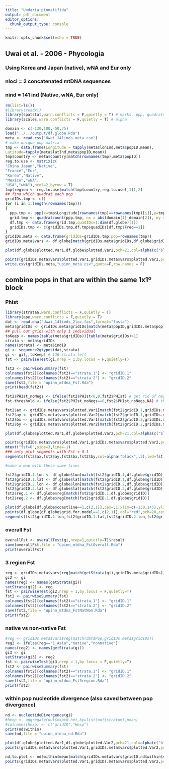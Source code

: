 ```yaml
---
title: "Undaria pinnatifida"
output: pdf_document
editor_options: 
  chunk_output_type: console
---
```


```r
knitr::opts_chunk$set(echo = TRUE)
```

## Uwai et al. - 2006 - Phycologia 
### Using Korea and Japan (native), wNA and Eur only
### nloci = 2 concatenated mtDNA sequences
### nind = 141 ind (Native, wNA, Eur only)

```r
rm(list=ls())
#library(readxl)
library(spatstat,warn.conflicts = F,quietly = T) # marks, ppp, quadratcount
library(scales,warn.conflicts = F,quietly = T) # alpha

domain <- c(-130,180,-50,75) 
load("../../output/df.globe.Rda")
meta <- read.csv("Uwai_141inds.meta.csv")
# make unique pop matrix
tmp <- data.frame(Longitude = tapply(meta$lonInd,meta$popID,mean),
Latitude=tapply(meta$latInd,meta$popID,mean))
tmp$country <- meta$country[match(rownames(tmp),meta$popID)]
reg.to.use <- matrix(c(
"China Japan","Native",
"France","Eur",
"Korea","Native",
"Mexico","wNA",
"USA","wNA"),ncol=2,byrow = T)
tmp$region <- reg.to.use[match(tmp$country,reg.to.use[,1]),2]
## find which quadrat each pop
gridIDs.tmp <- c()
for (i in 1:length(rownames(tmp)))
{
  ppp.tmp <- ppp(x=tmp$Longitude[rownames(tmp)==rownames(tmp)[i]],y=tmp$Latitude[rownames(tmp)==rownames(tmp)[i]],xrange=domain[1:2],yrange=domain[3:4])
  grid.tmp <- quadratcount(ppp.tmp, nx = abs(domain[1]-domain[2]), ny = abs(domain[3]-domain[4]))
  df.tmp <- data.frame(grid.tmp,quadIDs=1:dim(df.globe)[1])
  gridIDs.tmp <- c(gridIDs.tmp,df.tmp$quadIDs[df.tmp$Freq==1])
}
gridIDs.meta <- data.frame(gridIDs=gridIDs.tmp,pop=rownames(tmp))
gridIDs.meta$vars <- df.globe[match(gridIDs.meta$gridIDs,df.globe$gridID),]

plot(df.globe$plotted.Var1,df.globe$plotted.Var2,pch=21,col=alpha(c("black","red","blue")[factor(df.globe$reg)],.4),yaxt="n",xaxt="n",ylab="",xlab="",main="Asia (black); wNA (red); Europe (blue) " )

points(gridIDs.meta$vars$plotted.Var1,gridIDs.meta$vars$plotted.Var2,pch=20,cex=2,col=alpha(c("black","red","blue")[as.factor(gridIDs.meta$vars$reg)],.4))
write.csv(gridIDs.meta,"upinn_meta.csv",quote=F,row.names = F)
```

## combine pops in that are within the same 1x1º block
### Phist

```r
library(strataG,warn.conflicts = F,quietly = T)
library(ape,warn.conflicts = F,quietly = T)
dat <- read.dna("Uwai_141inds_2loc.fas",format="fasta")
meta$gridIDs <- gridIDs.meta$gridIDs[match(meta$popID,gridIDs.meta$pop)]
## pull out grids with only 1 individual 
toKeep <- names(table(meta$gridIDs))[table(meta$gridIDs)>1]
strata <- meta$gridIDs
names(strata) <- meta$indID
gi <- sequence2gtypes(dat,strata)
gi <- gi[,,toKeep] # 136 strata left
fst <- pairwiseTest(gi,nrep = 1,by.locus = F,quietly=T) 

fst2 <- pairwiseSummary(fst)
colnames(fst2)[colnames(fst2)=="strata.1"] <- "gridID.1"
colnames(fst2)[colnames(fst2)=="strata.2"] <- "gridID.2"
save(fst2,file = "upinn_mtdna_Fst.Rda")
print(head(fst2))

fst2$PHIst_noNegs <- ifelse(fst2$PHIst<0,0,fst2$PHIst) # get rid of negatives
fst.threshold <- ifelse(fst2$PHIst_noNegs==0,fst2$PHIst_noNegs,NA) # threshold

fst2$ax <- gridIDs.meta$vars$plotted.Var1[match(fst2$gridID.1,gridIDs.meta$gridIDs)]
fst2$ay <- gridIDs.meta$vars$plotted.Var2[match(fst2$gridID.1,gridIDs.meta$gridIDs)]
fst2$bx <- gridIDs.meta$vars$plotted.Var1[match(fst2$gridID.2,gridIDs.meta$gridIDs)]
fst2$by <- gridIDs.meta$vars$plotted.Var2[match(fst2$gridID.2,gridIDs.meta$gridIDs)]

plot(df.globe$plotted.Var1,df.globe$plotted.Var2,pch=21,col=alpha(c("black","red","blue")[factor(df.globe$reg)],.4),yaxt="n",xaxt="n",ylab="",xlab="",main="Asia (black); wNA (red); Europe (blue) " )

points(gridIDs.meta$vars$plotted.Var1,gridIDs.meta$vars$plotted.Var2,pch=20,cex=2,col=alpha(c("black","red","blue")[as.factor(gridIDs.meta$vars$reg)],.4))
mtext("fst=0",side=3,line=-1)
### only plot segments with Fst < 0.1
segments(fst2$ax,fst2$ay,fst2$bx,fst2$by,col=alpha("black",.5),lwd=fst.threshold+1)

#make a map with these same lines

fst2$gridID.1.lon <- df.globe$lon[match(fst2$gridID.1,df.globe$gridID)]
fst2$gridID.1.lat <- df.globe$lat[match(fst2$gridID.1,df.globe$gridID)]
fst2$gridID.2.lon <- df.globe$lon[match(fst2$gridID.2,df.globe$gridID)]
fst2$gridID.2.lat <- df.globe$lat[match(fst2$gridID.2,df.globe$gridID)]
fst2$reg.1 <- df.globe$reg[match(fst2$gridID.1,df.globe$gridID)]
fst2$reg.2 <- df.globe$reg[match(fst2$gridID.1,df.globe$gridID)]

plot(df.globe[df.globe$coastline==1,c(2,1)],cex=.1,xlim=c(-130,145),ylim=c(30,60),pch=19)
points(df.globe[df.globe$grid.for.model==1,c(2,1)],col="red",pch=20,cex=0.5)
segments(fst2$gridID.1.lon,fst2$gridID.1.lat,fst2$gridID.2.lon,fst2$gridID.2.lat,col="black",lwd=fst.threshold+1)

```
\newpage

### overall Fst

```r
overallFst <- overallTest(gi,nrep=1,quietly=T)$result
save(overallFst,file = "upinn_mtdna_FstOverall.Rda")
print(overallFst)

```


### 3 region Fst

```r
reg <- gridIDs.meta$vars$reg[match(getStrata(gi),gridIDs.meta$gridIDs)]
gi2 <- gi
names(reg) <- names(getStrata(gi))
setStrata(gi2) <- reg
fst <- pairwiseTest(gi2,nrep = 1,by.locus = F,quietly=T) 
fst2 <- pairwiseSummary(fst)
colnames(fst2)[colnames(fst2)=="strata.1"] <- "gridID.1"
colnames(fst2)[colnames(fst2)=="strata.2"] <- "gridID.2"
save(fst2,file = "upinn_mtdna_FstNatNon.Rda")
print(fst2)
```

### native vs non-native Fst

```r
#reg <- gridIDs.meta$vars$reg[match(dat$Pop,gridIDs.meta$gridIDs)]
reg2 <- ifelse(reg=="1_Asia","native","nonnative")
names(reg2) <- names(getStrata(gi))
gi3 <- gi
setStrata(gi3) <- reg2
fst <- pairwiseTest(gi3,nrep = 1,by.locus = F,quietly=T) 
fst2 <- pairwiseSummary(fst)
colnames(fst2)[colnames(fst2)=="strata.1"] <- "gridID.1"
colnames(fst2)[colnames(fst2)=="strata.2"] <- "gridID.2"
save(fst2,file = "upinn_mtdna_Fst3region.Rda")
print(fst2)
```

\newpage

### within pop nucleotide divergence (also saved between pop divergence)

```r
nd <- nucleotideDivergence(gi)
#hexp <- aggregate(out$exptd.het,by=list(out$stratum),mean)
#colnames(hexp) <- c("gridID","Hexp")
print(nd$within)
save(nd,file = "upinn_mtdna_nd.Rda")

plot(df.globe$plotted.Var1,df.globe$plotted.Var2,pch=21,col=alpha(c("black","red","blue")[factor(df.globe$reg)],.4),yaxt="n",xaxt="n",ylab="",xlab="",main="Asia (black); wNA (red); Europe (blue) " )
points(gridIDs.meta$vars$plotted.Var1,gridIDs.meta$vars$plotted.Var2,pch=20,cex=2,col=alpha(c("black","red","blue")[as.factor(gridIDs.meta$vars$reg)],.4))

nd.to.plot <- nd$within$mean[match(gridIDs.meta$vars$gridID,nd$within$stratum)]
points(gridIDs.meta$vars$plotted.Var1,gridIDs.meta$vars$plotted.Var2,pch=20,cex=2000*nd.to.plot,col=alpha(c("black","red","blue")[as.factor(gridIDs.meta$vars$reg)],.4))


```

